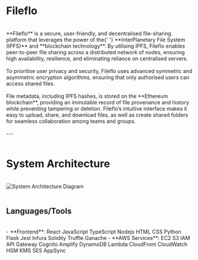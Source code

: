 # Fileflo
<br />
**Fileflo** is a secure, user-friendly, and decentralised file-sharing platform that leverages the power of the{' '}
**InterPlanetary File System (IPFS)** and **blockchain technology**. By utilising IPFS, Fileflo enables peer-to-peer file sharing across a distributed network of nodes, ensuring high availability, resilience, and eliminating reliance on centralised servers.
<br />
<br />
To prioritise user privacy and security, Fileflo uses advanced symmetric and asymmetric encryption algorithms, ensuring that only authorised users can access shared files.
<br />
<br />
File metadata, including IPFS hashes, is stored on the **Ethereum blockchain**, providing an immutable record of file provenance and history while preventing tampering or deletion. Fileflo’s intuitive interface makes it easy to upload, share, and download files, as well as create shared folders for seamless collaboration among teams and groups.
<br />
<br />
---
<br />
<br />

# System Architecture
<br />
<img src="/blog/projects/fileflo_diagram.svg" alt="System Architecture Diagram" className="w-full h-auto" />
<br />
<br />

## Languages/Tools
<br />
- **Frontend**: React JavaScript TypeScript Nodejs HTML CSS Python Flask Jest Infura Solidity Truffle Ganache
- **AWS Services**: EC2  S3  IAM  API Gateway  Cognito  Amplify  DynamoDB  Lambda  CloudFront  CloudWatch  HSM  KMS  SES  AppSync

